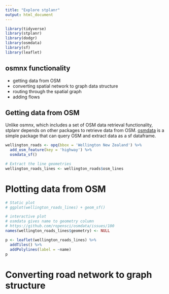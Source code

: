 ```yaml
---
title: "Explore stplanr"
output: html_document
---
```


```r
library(tidyverse)
library(stplanr)
library(dodgr)
library(osmdata)
library(sf)
library(leaflet)
```


## osmnx functionality
- getting data from OSM
- converting spatial network to graph data structure
- routing through the spatial graph
- adding flows

## Getting data from OSM
Unlike osmnx, which includes a set of OSM data retrieval functionality, stplanr depends on other packages to retrieve data from OSM. [osmdata](https://cran.r-project.org/web/packages/osmdata/vignettes/osmdata.html) is a simple package that can query OSM and extract data as a sf dataframe. 

```r
wellington_roads <- opq(bbox = 'Wellington New Zealand') %>%
  add_osm_feature(key = 'highway') %>%
  osmdata_sf()

# Extract the line geometries
wellington_roads_lines <- wellington_roads$osm_lines
```


# Plotting data from OSM
```r
# Static plot
# ggplot(wellington_roads_lines) + geom_sf()

# interactive plot
# osmdata gives name to geometry column
# https://github.com/ropensci/osmdata/issues/100
names(wellington_roads_lines$geometry) <- NULL

p <- leaflet(wellington_roads_lines) %>%
  addTiles() %>%
  addPolylines(label = ~name)
p
```

# Converting road network to graph structure

